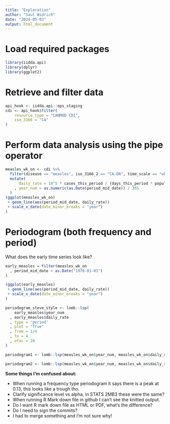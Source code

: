 ```yaml
---
title: "Exploration"
author: "Saul Widrich"
date: "2024-05-03"
output: html_document
---
```

# Load required packages
```r
library(iidda.api)  
library(dplyr)
library(ggplot2)
```
# Retrieve and filter data
```r
api_hook <- iidda.api::ops_staging
cdi <- api_hook$filter(
    resource_type = "CANMOD CDI",
    iso_3166 = "CA"
)
```   

# Perform data analysis using the pipe operator
```r
measles_wk_on <- cdi %>%
  filter(disease == "measles", iso_3166_2 == "CA-ON", time_scale == "wk") %>%
  mutate(
      daily_rate = 10^5 * cases_this_period / (days_this_period * population)
    , year_num = as.numeric(as.Date(period_mid_date)) / 365
  )
(ggplot(measles_wk_on) 
 + geom_line(aes(period_mid_date, daily_rate))
 + scale_x_date(date_minor_breaks = "year")
)
```


# Periodogram (both frequency and period)

What does the early time series look like?
```r
early_measles = filter(measles_wk_on
  , period_mid_date < as.Date("1970-01-01")
)

(ggplot(early_measles) 
 + geom_line(aes(period_mid_date, daily_rate))
 + scale_x_date(date_minor_breaks = "year")
)

```
```r
periodogram_steve_style <- lomb::lsp(
    early_measles$year_num
  , early_measles$daily_rate
  , type = 'period'
  , plot = "True"
  , from = 1/4
  , to = 4
  , ofac = 20
)

periodogram1 <- lomb::lsp(measles_wk_on$year_num, measles_wk_on$daily_rate, type = 'period', plot = "True")

periodogram2 <- lomb::lsp(measles_wk_on$year_num, measles_wk_on$daily_rate, type = 'frequency', plot = "True")
```

**Some things I'm confused about:**

* When running a frequency type periodogram it says there is a peak at 0.13, this looks like a trough tho. 
* Clarify significance level vs alpha, in STATS 2MB3 these were the same?
* When running R Mark down file in github I can't see the knitted output.
* Do I want R mark down file as HTML or PDF, what's the difference?
* Do I need to sign the commits?
* I had to merge something and I'm not sure why!
